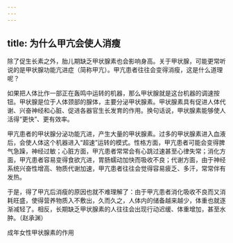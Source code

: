 ```yaml
---
---
---
```

title: 为什么甲亢会使人消瘦
---




除了促生长素之外，胎儿期缺乏甲状腺素也会影响身高。关于甲状腺，可能更常听说的是甲状腺功能亢进症（简称甲亢）。甲亢患者往往会变得消瘦，这是什么道理呢？

如果把人体比作一部正在轰鸣中运转的机器，那么甲状腺就是这台机器的调速按钮。甲状腺是位于人体颈部的腺体，主要分泌甲状腺素。甲状腺素具有促进人体代谢、兴奋神经和心脏、促进各器官生长发育的作用。换句话说，甲状腺素能够使人活得“更快”、更有效率。

甲亢患者的甲状腺分泌功能亢进，产生大量的甲状腺素。过多的甲状腺素进入血液后，会使人体这个机器进入“超速”运转的模式。性格方面，甲亢患者可能会变得脾气急躁，神经过敏；心脏方面，甲亢患者常常会有心跳过速甚至心律失常；消化方面，甲亢患者容易变得食欲亢进，胃肠蠕动加快而吸收不良；代谢方面，由于神经系统兴奋性增高、物质代谢加速，甲亢患者往往会觉得容易疲乏、多汗，常常伴有发热。

于是，得了甲亢后消瘦的原因也就不难理解了：由于甲亢患者消化吸收不良而又消耗旺盛，使得营养物质入不敷出，久而久之，人体内的储备越来越少，体重也就逐渐减轻了。相反，长期缺乏甲状腺素的人往往会出现行动迟缓、体重增加，甚至水肿。（赵承渊）

成年女性甲状腺素的作用